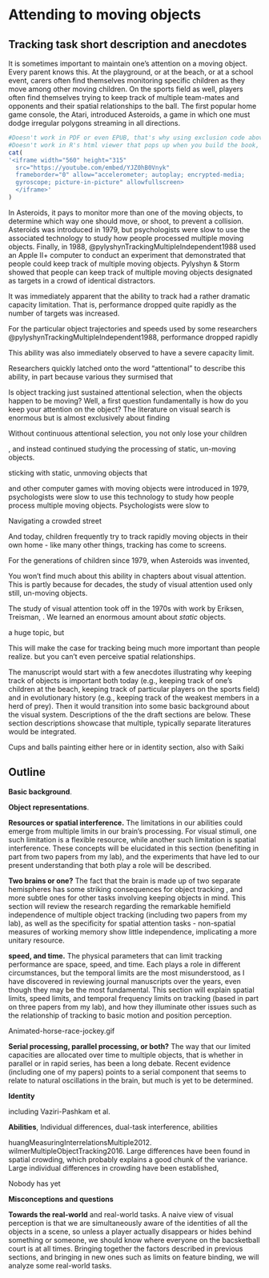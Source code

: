 # Attending to moving objects

<!-- What can a shell game tell us about perception?
-->

## Tracking task short description and anecdotes

It is sometimes important to maintain one's attention on a moving object. Every parent knows this. At the playground, or at the beach, or at a school event, carers often find themselves monitoring specific children as they move among other moving children. On the sports field as well, players often find themselves trying to keep track of multiple team-mates and opponents and their spatial relationships to the ball. The first popular home game console, the Atari, introduced Asteroids, a game in which one must dodge irregular polygons streaming in all directions.

```r
#Doesn't work in PDF or even EPUB, that's why using exclusion code above.
#Doesn't work in R's html viewer that pops up when you build the book, but does work in a real web browser.
cat(
'<iframe width="560" height="315" 
  src="https://youtube.com/embed/YJZ0hB0Vnyk"
  frameborder="0" allow="accelerometer; autoplay; encrypted-media;
  gyroscope; picture-in-picture" allowfullscreen>
  </iframe>'
)
```

In Asteroids, it pays to monitor more than one of the moving objects, to determine which way one should move, or shoot, to prevent a collision. Asteroids was introduced in 1979, but psychologists were slow to use the associated technology to study how people processed multiple moving objects. Finally, in 1988, @pylyshynTrackingMultipleIndependent1988 used an Apple II+ computer to conduct an experiment that demonstrated that people could keep track of multiple moving objects. Pylyshyn & Storm showed that people can keep track of multiple moving objects designated as targets in a crowd of identical distractors.

It was immediately apparent that the ability to track had a rather dramatic capacity limitation. That is, performance dropped quite rapidly as the number of targets was increased.

For the particular object trajectories and speeds used by some researchers
@pylyshynTrackingMultipleIndependent1988, performance dropped rapidly


This ability was also immediately observed to have a severe capacity limit. 

Researchers quickly latched onto the word "attentional" to describe this ability, 
in part because various 
they surmised that


Is object tracking just sustained attentional selection, when the objects happen to be moving? Well, a first question fundamentally is how do you keep your attention on the object? The literature on visual search is enormous but is almost exclusively about finding 

Without continuous attentional selection, you not only lose your children

, and instead continued studying the processing of static, un-moving objects.


sticking with static, unmoving objects that 

and other computer games with moving objects were introduced in 1979, psychologists were slow to use this technology to study how people process multiple moving objects.
Psychologists were slow to 

Navigating a crowded street

And today, children frequently try to track rapidly moving objects in their own home - like many other things, tracking has come to screens. 

For the generations of children since 1979, when Asteroids was invented, 

You won't find much about this ability in chapters about visual attention. This is partly because for decades, the study of visual attention used only still, un-moving objects. 

The study of visual attention took off in the 1970s with work by Eriksen, Treisman, . We learned an enormous amount about *static* objects.

a huge topic, but 

This will make the case for tracking being much more important than people realize.  but you can't even perceive spatial relationships.


The manuscript would start with a few anecdotes illustrating why keeping track of objects is important both today (e.g., keeping track of one's children at the beach, keeping track of particular players on the sports field<!-- In basketball, the player needs to track the individual players of her/his own team, for example to know where the team’s excellent 3-point scorer is currently located. Similarly, a car driver approaching a busy intersection needs to track the whereabouts and movement trajectories of other vehicles and pedestrians in order to decide his/her own move -->) and in evolutionary history (e.g., keeping track of the weakest members in a herd of prey). Then it would transition into some basic background about the visual system. Descriptions of the the draft sections are below. These section descriptions showcase that multiple, typically separate literatures would be integrated.

Cups and balls painting either here or in identity section, also with Saiki

## Outline

**Basic background**. 

**Object representations**. 

**Resources or spatial interference.** The limitations in our abilities could emerge from multiple limits in our brain's processing. For visual stimuli, one such limitation is a flexible resource, while another such limitation is spatial interference. These concepts will be elucidated in this section (benefiting in part from two papers from my lab), and the experiments that have led to our present understanding that both play a role will be described.

**Two brains or one?** The fact that the brain is made up of two separate hemispheres has some striking consequences for object tracking , and more subtle ones for other tasks involving keeping objects in mind. This section will review the research regarding the remarkable hemifield independence of multiple object tracking (including two papers from my lab), as well as the specificity for spatial attention tasks - non-spatial measures of working memory show little independence, implicating a more unitary resource.

<!-- **Different resources for different tasks** The brain can do some tasks with remarkably little interference between them, while others are  -->

**speed, and time.** The physical parameters that can limit tracking performance are space, speed, and time. Each plays a role in different circumstances, but the temporal limits are the most misunderstood, as I have discovered in reviewing journal manuscripts over the years, even though they may be the most fundamental. This section will explain spatial limits, speed limits, and temporal frequency limits on tracking (based in part on three papers from my lab), and how they illuminate other issues such as the relationship of tracking to basic motion and position perception.

Animated-horse-race-jockey.gif

**Serial processing, parallel processing, or both?** The way that our limited capacities are allocated over time to multiple objects, that is whether in parallel or in rapid series, has been a long debate. Recent evidence (including one of my papers) points to a serial component that seems to relate to natural oscillations in the brain, but much is yet to be determined.

**Identity**

including Vaziri-Pashkam et al.

**Abilities**, Individual differences, dual-task interference, abilities

huangMeasuringInterrelationsMultiple2012. wilmerMultipleObjectTracking2016. Large differences have been found in spatial crowding, which probably explains a good chunk of the variance. Large individual differences in crowding have been established,

Nobody has yet 

**Misconceptions and questions**



**Towards the real-world** and real-world tasks. A naive view of visual perception is that we are simultaneously aware of the identities of all the objects in a scene, so unless a player actually disappears or hides behind something or someone, we should know where everyone on the bacsketball court is at all times. Bringing together the factors described in previous sections, and bringing in new ones such as limits on feature binding, we will analyze some real-world tasks.

